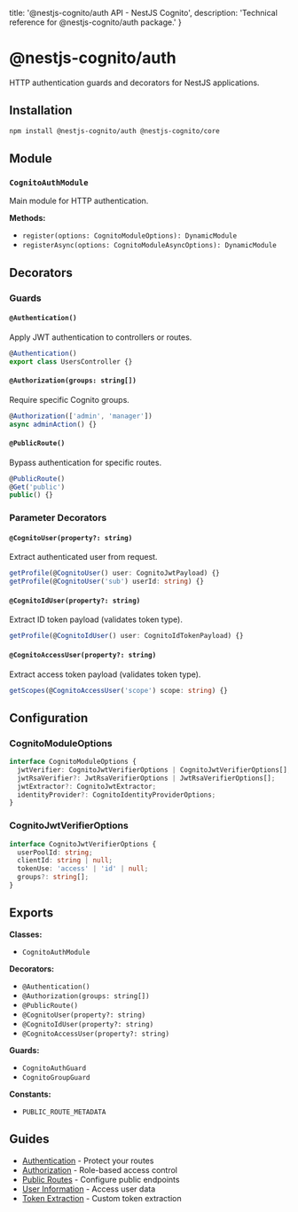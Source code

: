   title: '@nestjs-cognito/auth API - NestJS Cognito',
  description: 'Technical reference for @nestjs-cognito/auth package.'
}

# @nestjs-cognito/auth

HTTP authentication guards and decorators for NestJS applications.

## Installation

```bash
npm install @nestjs-cognito/auth @nestjs-cognito/core
```

## Module

### `CognitoAuthModule`

Main module for HTTP authentication.

**Methods:**
- `register(options: CognitoModuleOptions): DynamicModule`
- `registerAsync(options: CognitoModuleAsyncOptions): DynamicModule`

## Decorators

### Guards

#### `@Authentication()`
Apply JWT authentication to controllers or routes.

```typescript
@Authentication()
export class UsersController {}
```

#### `@Authorization(groups: string[])`
Require specific Cognito groups.

```typescript
@Authorization(['admin', 'manager'])
async adminAction() {}
```

#### `@PublicRoute()`
Bypass authentication for specific routes.

```typescript
@PublicRoute()
@Get('public')
public() {}
```

### Parameter Decorators

#### `@CognitoUser(property?: string)`
Extract authenticated user from request.

```typescript
getProfile(@CognitoUser() user: CognitoJwtPayload) {}
getProfile(@CognitoUser('sub') userId: string) {}
```

#### `@CognitoIdUser(property?: string)`
Extract ID token payload (validates token type).

```typescript
getProfile(@CognitoIdUser() user: CognitoIdTokenPayload) {}
```

#### `@CognitoAccessUser(property?: string)`
Extract access token payload (validates token type).

```typescript
getScopes(@CognitoAccessUser('scope') scope: string) {}
```

## Configuration

### CognitoModuleOptions

```typescript
interface CognitoModuleOptions {
  jwtVerifier: CognitoJwtVerifierOptions | CognitoJwtVerifierOptions[];
  jwtRsaVerifier?: JwtRsaVerifierOptions | JwtRsaVerifierOptions[];
  jwtExtractor?: CognitoJwtExtractor;
  identityProvider?: CognitoIdentityProviderOptions;
}
```

### CognitoJwtVerifierOptions

```typescript
interface CognitoJwtVerifierOptions {
  userPoolId: string;
  clientId: string | null;
  tokenUse: 'access' | 'id' | null;
  groups?: string[];
}
```

## Exports

**Classes:**
- `CognitoAuthModule`

**Decorators:**
- `@Authentication()`
- `@Authorization(groups: string[])`
- `@PublicRoute()`
- `@CognitoUser(property?: string)`
- `@CognitoIdUser(property?: string)`
- `@CognitoAccessUser(property?: string)`

**Guards:**
- `CognitoAuthGuard`
- `CognitoGroupGuard`

**Constants:**
- `PUBLIC_ROUTE_METADATA`

## Guides

- [Authentication](/guides/authentication) - Protect your routes
- [Authorization](/guides/authorization) - Role-based access control
- [Public Routes](/guides/public-route) - Configure public endpoints
- [User Information](/guides/cognito-user) - Access user data
- [Token Extraction](/guides/token-extraction) - Custom token extraction
